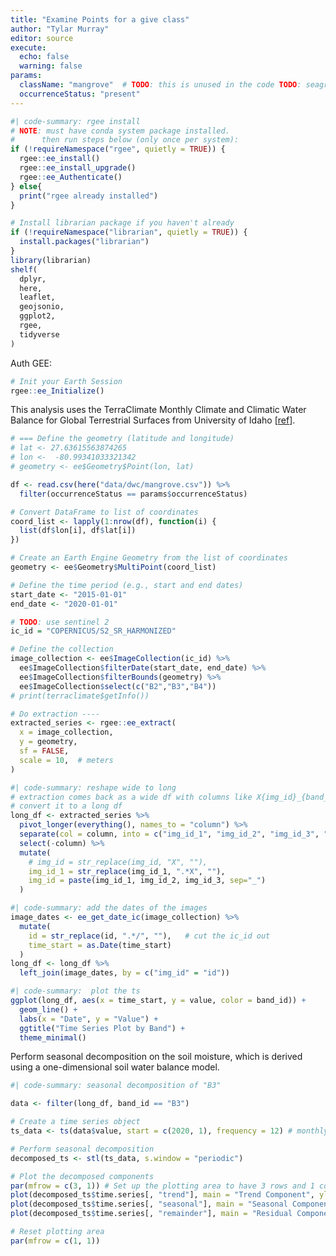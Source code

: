 ```yaml
---
title: "Examine Points for a give class"
author: "Tylar Murray"
editor: source
execute: 
  echo: false
  warning: false
params:
  className: "mangrove"  # TODO: this is unused in the code TODO: seagrass
  occurrenceStatus: "present"
---
```


```r
#| code-summary: rgee install
# NOTE: must have conda system package installed.
#      then run steps below (only once per system):
if (!requireNamespace("rgee", quietly = TRUE)) {
  rgee::ee_install()
  rgee::ee_install_upgrade()
  rgee::ee_Authenticate()
} else{
  print("rgee already installed")
}

```

```r
# Install librarian package if you haven't already
if (!requireNamespace("librarian", quietly = TRUE)) {
  install.packages("librarian")
}
library(librarian)
shelf(
  dplyr,
  here,
  leaflet,
  geojsonio,
  ggplot2,
  rgee,
  tidyverse
)
```

Auth GEE:
```r
# Init your Earth Session  
rgee::ee_Initialize()
```

This analysis uses the TerraClimate Monthly Climate and Climatic Water Balance for Global Terrestrial Surfaces from University of Idaho [[ref](https://developers.google.com/earth-engine/datasets/catalog/IDAHO_EPSCOR_TERRACLIMATE)].


```r
# === Define the geometry (latitude and longitude)
# lat <- 27.63615563874265
# lon <-  -80.99341033321342
# geometry <- ee$Geometry$Point(lon, lat)

df <- read.csv(here("data/dwc/mangrove.csv")) %>%
  filter(occurrenceStatus == params$occurrenceStatus)  

# Convert DataFrame to list of coordinates
coord_list <- lapply(1:nrow(df), function(i) {
  list(df$lon[i], df$lat[i])
})

# Create an Earth Engine Geometry from the list of coordinates
geometry <- ee$Geometry$MultiPoint(coord_list)

# Define the time period (e.g., start and end dates)
start_date <- "2015-01-01"
end_date <- "2020-01-01"

# TODO: use sentinel 2
ic_id = "COPERNICUS/S2_SR_HARMONIZED"
```

```r
# Define the collection
image_collection <- ee$ImageCollection(ic_id) %>%
  ee$ImageCollection$filterDate(start_date, end_date) %>%
  ee$ImageCollection$filterBounds(geometry) %>%
  ee$ImageCollection$select(c("B2","B3","B4"))  
# print(terraclimate$getInfo())

# Do extraction ----
extracted_series <- rgee::ee_extract(
  x = image_collection, 
  y = geometry,
  sf = FALSE,
  scale = 10,  # meters
)
```
```r
#| code-summary: reshape wide to long
# extraction comes back as a wide df with columns like X{img_id}_{band_id}
# convert it to a long df
long_df <- extracted_series %>%
  pivot_longer(everything(), names_to = "column") %>%
  separate(col = column, into = c("img_id_1", "img_id_2", "img_id_3", "band_id"), sep = "_", remove = FALSE) %>%
  select(-column) %>%
  mutate(
    # img_id = str_replace(img_id, "X", ""),
    img_id_1 = str_replace(img_id_1, ".*X", ""),
    img_id = paste(img_id_1, img_id_2, img_id_3, sep="_")
  )
```
```r
#| code-summary: add the dates of the images
image_dates <- ee_get_date_ic(image_collection) %>%
  mutate(
    id = str_replace(id, ".*/", ""),   # cut the ic_id out
    time_start = as.Date(time_start)
  ) 
long_df <- long_df %>%
  left_join(image_dates, by = c("img_id" = "id"))
```

```r
#| code-summary:  plot the ts
ggplot(long_df, aes(x = time_start, y = value, color = band_id)) +
  geom_line() +
  labs(x = "Date", y = "Value") +
  ggtitle("Time Series Plot by Band") +
  theme_minimal()
```


Perform seasonal decomposition on the soil moisture, which is derived using a one-dimensional soil water balance model.

```r
#| code-summary: seasonal decomposition of "B3"

data <- filter(long_df, band_id == "B3")

# Create a time series object
ts_data <- ts(data$value, start = c(2020, 1), frequency = 12) # monthly 

# Perform seasonal decomposition
decomposed_ts <- stl(ts_data, s.window = "periodic")

# Plot the decomposed components
par(mfrow = c(3, 1)) # Set up the plotting area to have 3 rows and 1 column
plot(decomposed_ts$time.series[, "trend"], main = "Trend Component", ylab = "Trend", xlab = "Time")
plot(decomposed_ts$time.series[, "seasonal"], main = "Seasonal Component", ylab = "Seasonal", xlab = "Time")
plot(decomposed_ts$time.series[, "remainder"], main = "Residual Component", ylab = "Residuals", xlab = "Time")

# Reset plotting area
par(mfrow = c(1, 1))
```

